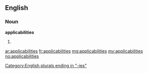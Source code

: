 ==English==

===Noun===
'''applicabilities'''

# {{plural of|applicability}}

[[Category:English plurals ending in "-ies"]]

[[ar:applicabilities]]
[[fr:applicabilities]]
[[mg:applicabilities]]
[[my:applicabilities]]
[[no:applicabilities]]